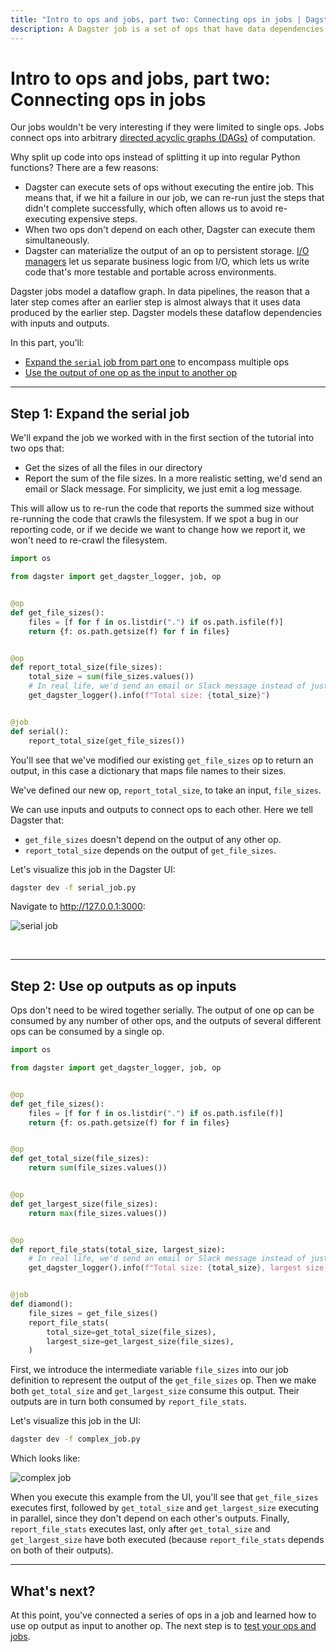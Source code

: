 ```yaml
---
title: "Intro to ops and jobs, part two: Connecting ops in jobs | Dagster Docs"
description: A Dagster job is a set of ops that have data dependencies on each other to create a directed acyclic graph.
---
```


# Intro to ops and jobs, part two: Connecting ops in jobs

<CodeReferenceLink filePath="examples/docs_snippets/docs_snippets/intro_tutorial/basics/connecting_ops/" />

Our jobs wouldn't be very interesting if they were limited to single ops. Jobs connect ops into arbitrary [directed acyclic graphs (DAGs)](https://en.wikipedia.org/wiki/Directed_acyclic_graph) of computation.

Why split up code into ops instead of splitting it up into regular Python functions? There are a few reasons:

- Dagster can execute sets of ops without executing the entire job. This means that, if we hit a failure in our job, we can re-run just the steps that didn't complete successfully, which often allows us to avoid re-executing expensive steps.
- When two ops don't depend on each other, Dagster can execute them simultaneously.
- Dagster can materialize the output of an op to persistent storage. [I/O managers](/concepts/io-management/io-managers) let us separate business logic from I/O, which lets us write code that's more testable and portable across environments.

Dagster jobs model a dataflow graph. In data pipelines, the reason that a later step comes after an earlier step is almost always that it uses data produced by the earlier step. Dagster models these dataflow dependencies with inputs and outputs.

In this part, you'll:

- [Expand the `serial` job from part one](#step-1-expand-the-serial-job) to encompass multiple ops
- [Use the output of one op as the input to another op](#step-2-use-op-outputs-as-op-inputs)

---

## Step 1: Expand the serial job

We'll expand the job we worked with in the first section of the tutorial into two ops that:

- Get the sizes of all the files in our directory
- Report the sum of the file sizes. In a more realistic setting, we'd send an email or Slack message. For simplicity, we just emit a log message.

This will allow us to re-run the code that reports the summed size without re-running the code that crawls the filesystem. If we spot a bug in our reporting code, or if we decide we want to change how we report it, we won't need to re-crawl the filesystem.

```python file=/intro_tutorial/basics/connecting_ops/serial_job.py
import os

from dagster import get_dagster_logger, job, op


@op
def get_file_sizes():
    files = [f for f in os.listdir(".") if os.path.isfile(f)]
    return {f: os.path.getsize(f) for f in files}


@op
def report_total_size(file_sizes):
    total_size = sum(file_sizes.values())
    # In real life, we'd send an email or Slack message instead of just logging:
    get_dagster_logger().info(f"Total size: {total_size}")


@job
def serial():
    report_total_size(get_file_sizes())
```

You'll see that we've modified our existing `get_file_sizes` op to return an output, in this case a dictionary that maps file names to their sizes.

We've defined our new op, `report_total_size`, to take an input, `file_sizes`.

We can use inputs and outputs to connect ops to each other. Here we tell Dagster that:

- `get_file_sizes` doesn't depend on the output of any other op.
- `report_total_size` depends on the output of `get_file_sizes`.

Let's visualize this job in the Dagster UI:

```bash
dagster dev -f serial_job.py
```

Navigate to <http://127.0.0.1:3000>:

<!-- ![serial job](/images/tutorial/serial-job.png) -->

<Image
alt="serial job"
src="/images/tutorial/serial-job.png"
width={3574}
height={1962}
/>

<br />

---

## Step 2: Use op outputs as op inputs

Ops don't need to be wired together serially. The output of one op can be consumed by any number of other ops, and the outputs of several different ops can be consumed by a single op.

```python file=/intro_tutorial/basics/connecting_ops/complex_job.py
import os

from dagster import get_dagster_logger, job, op


@op
def get_file_sizes():
    files = [f for f in os.listdir(".") if os.path.isfile(f)]
    return {f: os.path.getsize(f) for f in files}


@op
def get_total_size(file_sizes):
    return sum(file_sizes.values())


@op
def get_largest_size(file_sizes):
    return max(file_sizes.values())


@op
def report_file_stats(total_size, largest_size):
    # In real life, we'd send an email or Slack message instead of just logging:
    get_dagster_logger().info(f"Total size: {total_size}, largest size: {largest_size}")


@job
def diamond():
    file_sizes = get_file_sizes()
    report_file_stats(
        total_size=get_total_size(file_sizes),
        largest_size=get_largest_size(file_sizes),
    )
```

First, we introduce the intermediate variable `file_sizes` into our job definition to represent the output of the `get_file_sizes` op. Then we make both `get_total_size` and `get_largest_size` consume this output. Their outputs are in turn both consumed by `report_file_stats`.

Let's visualize this job in the UI:

```bash
dagster dev -f complex_job.py
```

Which looks like:

<!-- ![complex job](/images/tutorial/complex-job.png) -->

<Image
alt="complex job"
src="/images/tutorial/complex-job.png"
width={3574}
height={1962}
/>

When you execute this example from the UI, you'll see that `get_file_sizes` executes first, followed by `get_total_size` and `get_largest_size` executing in parallel, since they don't depend on each other's outputs. Finally, `report_file_stats` executes last, only after `get_total_size` and `get_largest_size` have both executed (because `report_file_stats` depends on both of their outputs).

---

## What's next?

At this point, you've connected a series of ops in a job and learned how to use op output as input to another op. The next step is to [test your ops and jobs](/guides/dagster/intro-to-ops-jobs/testable).

